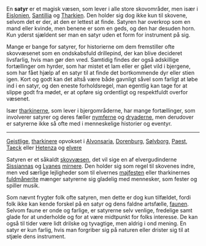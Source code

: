 {{title:Satyr}}
{{author:Laura Holmegaard}}
{{timestamp:2010-09-17T07:20:11Z}}
{{copyright:Satyr}}
En '''satyr''' er et magisk væsen, som lever i alle store skovområder, men især i [[Eislonien]], [[Santillia]] og [[Tharkien]]. Den holder sig dog ikke kun til skovene, selvom det er der, at den er lettest at finde. Satyren har overkrop som en mand eller kvinde, men benene er som en geds, og den har desuden horn. Kun yderst sjældent ser man en satyr uden et form for instrument på sig.

Mange er bange for satyrer, for historierne om dem fremstiller ofte skovvæsenet som en ondskabsfuld drillepind, der kan blive decideret livsfarlig, hvis man gør den vred. Samtidig findes der også adskillige fortællinger om hyrder, som har mistet et lam eller er gået vild i bjergene, som har fået hjælp af en satyr til at finde det bortkommende dyr eller stien igen. Kort og godt kan det altså være både gavnligt såvel som farligt at løbe ind i en satyr, og den eneste forholdsregel, man egentlig kan tage for at slippe godt fra mødet, er at opføre sig ordentligt og respektfuldt overfor væsenet.

Især [[tharkiner|tharkinerne]], som lever i bjergområderne, har mange fortællinger, som involverer satyrer og deres fæller [[nymfe|nymferne]] og [[dryade|dryaderne]], men derudover er satyrerne ikke så ofte med i menneskelige historier og eventyr.


----
[[Gejstlig|Gejstlige]], [[tharkiner|tharkinere]] opvokset i [[Alvonsaria]], [[Dorenburg]], [[Sølvborg]], [[Paest]], [[Taeck]] eller [[Hetenza]] og [[elver|elvere]]


Satyren er et såkaldt [[skovvæsen]], det vil sige en af elvergudinderne [[Sissianna|Sissiannas]] og [[Lyane|Lyanes]] [[mirner|mirnere]]. Den holder sig som regel til skovenes indre, men ved særlige lejligheder som til elvernes [[majfesten]] eller tharkinernes [[fuldmåneriten|fuldmånerite]] mænger satyrerne sig gladelig med mennesker, som fester og spiller musik.

Som nævnt frygter folk ofte satyren, men dette er dog kun tilfældet, fordi folk ikke kan kende forskel på en satyr og dens faldne artsfælle, [[faun|faunen]]. Selvom faune er onde og farlige, er satyrerne selv venlige, fredelige samt glade for at underholde og for at være midtpunkt for folks interesse. De kan også til tider være lidt drilske og tyvagtige, men aldrig i ond mening. En satyr er kun farlig, hvis man forgriber sig på naturen eller drister sig til at stjæle dens instrument.